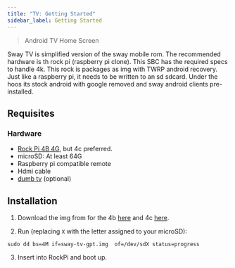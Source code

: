 ```yaml
---
title: "TV: Getting Started"
sidebar_label: Getting Started
---
```

<div className="tv"/>

> Android TV Home Screen


Sway TV is simplified version of the sway mobile rom. The recommended hardware is th rock pi (raspberry pi clone). This SBC has the required specs to handle 4k. This rock is packages as img with TWRP android recovery.  Just like a raspberry pi, it needs to be written to an sd sdcard. Under the hoos its stock android with google removed and sway android clients pre-installed.


## Requisites
### Hardware
- [Rock Pi 4B 4G](https://www.seeedstudio.com/ROCK-PI-4-Model-C-p-4658.html), but 4c preferred.
- microSD: At least 64G
- Raspberry pi compatible remote
- Hdmi cable
- [dumb tv](https://geekydeck.com/best-dumb-tv/) (optional)

## Installation

1. Download the img from for  the 4b [here](https://minio.sway-me.xyz/tv/4b-gpt.img) and 4c [here](https://minio.sway-me.xyz/tv/4c-gpt.img).

2. Run (replacing `X` with the letter assigned to your microSD):
```
sudo dd bs=4M if=sway-tv-gpt.img  of=/dev/sdX status=progress
```
3. Insert into RockPi and boot up.
